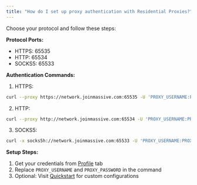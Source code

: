 ```yaml
---
title: "How do I set up proxy authentication with Residential Proxies?"
---
```


Choose your protocol and follow these steps:

**Protocol Ports:**
- HTTPS: 65535
- HTTP: 65534
- SOCKS5: 65533

**Authentication Commands:**

1. HTTPS:
```bash
curl --proxy https://network.joinmassive.com:65535 -U 'PROXY_USERNAME:PROXY_PASSWORD' https://cloudflare.com/cdn-cgi/trace
```

2. HTTP:
```bash
curl --proxy http://network.joinmassive.com:65534 -U 'PROXY_USERNAME:PROXY_PASSWORD' https://cloudflare.com/cdn-cgi/trace
```

3. SOCKS5:
```bash
curl -x socks5h://network.joinmassive.com:65533 -U 'PROXY_USERNAME:PROXY_PASSWORD' https://cloudflare.com/cdn-cgi/trace
```

**Setup Steps:**
1. Get your credentials from [Profile](http://partners.joinmassive.com/profile) tab
2. Replace `PROXY_USERNAME` and `PROXY_PASSWORD` in the command
3. Optional: Visit [Quickstart](http://partners.joinmassive.com/quickstart) for custom configurations